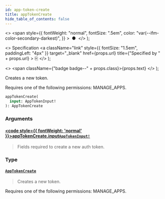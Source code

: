 ```yaml
---
id: app-token-create
title: appTokenCreate
hide_table_of_contents: false
---
```


  <>
    <span
      style={{
        fontWeight: "normal",
        fontSize: ".5em",
        color: "var(--ifm-color-secondary-darkest)",
      }}
    >
      &nbsp;●&nbsp;
    </span>
  </>
);

  <>
    Specification
    <a
      className="link"
      style={{ fontSize: "1.5em", paddingLeft: "4px" }}
      target="\_blank"
      href={props.url}
      title={"Specified by " + props.url}
    >
      ⎘
    </a>
  </>
);

  <>
    <span className={"badge badge--" + props.class}>{props.text}</span>
  </>
);

Creates a new token.

Requires one of the following permissions: MANAGE_APPS.

```graphql
appTokenCreate(
  input: AppTokenInput!
): AppTokenCreate
```

### Arguments

#### [<code style={{ fontWeight: 'normal' }}>appTokenCreate.<b>input</b></code>](#)<Bullet />[`AppTokenInput!`](../../../storefront/apps/inputs/app-token-input) <Badge class="secondary" text="non-null"/> <Badge class="secondary" text="input"/>

> Fields required to create a new auth token.

### Type

#### [`AppTokenCreate`](../../../storefront/apps/objects/app-token-create) <Badge class="secondary" text="object"/>

> Creates a new token.

Requires one of the following permissions: MANAGE_APPS.

>
